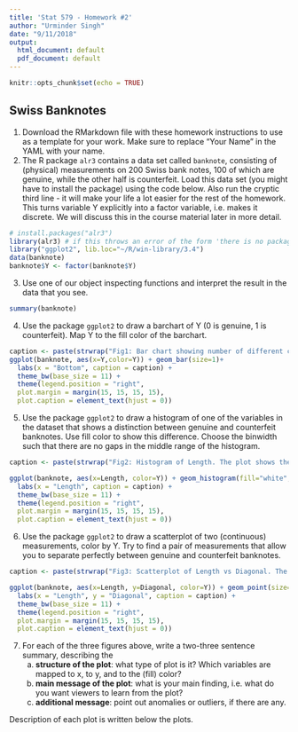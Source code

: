 ```yaml
---
title: 'Stat 579 - Homework #2'
author: "Urminder Singh"
date: "9/11/2018"
output:
  html_document: default
  pdf_document: default
---
```


```r
knitr::opts_chunk$set(echo = TRUE)
```

## Swiss Banknotes

1. Download the RMarkdown file with these homework instructions to use as a template for your work.
Make sure to replace "Your Name" in the YAML with your name.
2. The R package `alr3` contains a data set called `banknote`, consisting of (physical) measurements on 200 Swiss bank notes, 100 of which are genuine, while the other half is counterfeit. Load this data set (you might have to install the package) using the code below. Also run the cryptic third line - it will make your life a lot easier for the rest of the homework. This turns variable Y explicitly into a factor variable, i.e. makes it discrete. We will discuss this in the course material later in more detail.

```r
# install.packages("alr3")
library(alr3) # if this throws an error of the form 'there is no package called alr3', uncomment the line above, run it once, then comment the line out again and run the code chunk again.
library("ggplot2", lib.loc="~/R/win-library/3.4")
data(banknote)
banknote$Y <- factor(banknote$Y)
```
3. Use one of our object inspecting functions and interpret the result in the data that you see.

```r
summary(banknote)
```

4. Use the package `ggplot2` to draw a barchart of Y (0 is genuine, 1 is counterfeit). Map Y to the fill color of the barchart. 

```r
caption <- paste(strwrap("Fig1: Bar chart showing number of different classes of banknotes in the data. From the barchart, we can see that we have a balanced dataset with 100 examples from both classes.", width = 95), collapse = "\n")
ggplot(banknote, aes(x=Y,color=Y)) + geom_bar(size=1)+
  labs(x = "Bottom", caption = caption) +
  theme_bw(base_size = 11) +
  theme(legend.position = "right",
  plot.margin = margin(15, 15, 15, 15),
  plot.caption = element_text(hjust = 0))
```

5. Use the package `ggplot2` to draw a histogram of one of the variables in the dataset that shows a distinction between genuine and counterfeit banknotes. Use fill color to show this difference. Choose the binwidth such that there are no gaps in the middle range of the histogram.

```r
caption <- paste(strwrap("Fig2: Histogram of Length. The plot shows the histogram of Length coloured by class 0 or 1 where 0 means counterfeit and 1 means genuine note. From the plot we can see that in the middle region both classes have near 50% of notes in a given range of length. A few genuine notes have greatest length.", width = 95), collapse = "\n")

ggplot(banknote, aes(x=Length, color=Y)) + geom_histogram(fill="white",bins=20)+ geom_histogram(fill="white",alpha=0.5, position="identity",bins=20)+
  labs(x = "Length", caption = caption) +
  theme_bw(base_size = 11) +
  theme(legend.position = "right",
  plot.margin = margin(15, 15, 15, 15),
  plot.caption = element_text(hjust = 0))
```

6. Use the package `ggplot2` to draw a scatterplot of two (continuous) measurements, color by Y. Try to find a pair of measurements that allow you to separate perfectly between genuine and counterfeit banknotes. 

```r
caption <- paste(strwrap("Fig3: Scatterplot of Length vs Diagonal. The plot shows how the two classes of banknotes varies in Length and Diagonal.Each point represents a banknote colored by its class. It appears that the two classes are linearly separable in these two dimentions.", width = 170), collapse = "\n")

ggplot(banknote, aes(x=Length, y=Diagonal, color=Y)) + geom_point(size=2)+
  labs(x = "Length", y = "Diagonal", caption = caption) +
  theme_bw(base_size = 11) +
  theme(legend.position = "right",
  plot.margin = margin(15, 15, 15, 15),
  plot.caption = element_text(hjust = 0))
```

7. For each of the three figures above, write a two-three sentence summary, describing the
    a. **structure of the plot**: what type of plot is it? Which variables are mapped to x, to y, and to the (fill) color?
    b. **main message of the plot**: what is your main finding, i.e. what do you want viewers to learn from the plot?
    c. **additional message**: point out anomalies or outliers, if there are any. 


Description of each plot is written below the plots.
